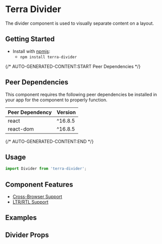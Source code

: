 


<Badge />

# Terra Divider

The divider component is used to visually separate content on a layout.

## Getting Started

- Install with [npmjs](https://www.npmjs.com):
  - `npm install terra-divider`

{/* AUTO-GENERATED-CONTENT:START Peer Dependencies  */}
## Peer Dependencies

This component requires the following peer dependencies be installed in your app for the component to properly function.

| Peer Dependency | Version |
|-|-|
| react | ^16.8.5 |
| react-dom | ^16.8.5 |

{/* AUTO-GENERATED-CONTENT:END */}

## Usage

```jsx
import Divider from 'terra-divider';
```

## Component Features

* [Cross-Browser Support](https://engineering.cerner.com/terra-ui/about/terra-ui/component-standards#cross-browser-support)
* [LTR/RTL Support](https://engineering.cerner.com/terra-ui/about/terra-ui/component-standards#ltr--rtl)

## Examples
<DividerExample title="Default" />
<DividerWithText title="Section Divider With Custom Heading Text" />

## Divider Props
<DividerPropsTable />
